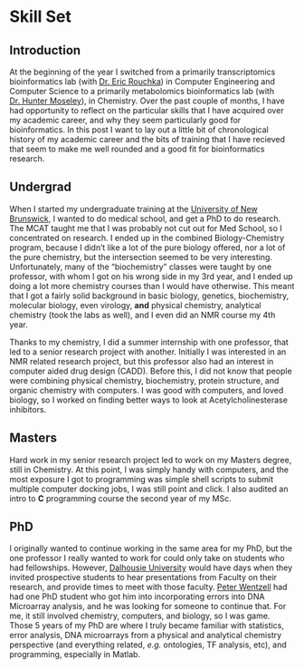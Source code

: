 # Skill Set

## Introduction

At the beginning of the year I switched from a primarily transcriptomics bioinformatics lab (with [Dr. Eric Rouchka](Link)) in Computer Engineering and Computer Science to a primarily metabolomics bioinformatics lab (with [Dr. Hunter Moseley](Link)), in Chemistry. Over the past couple of months, I have had opportunity to reflect on the particular skills that I have acquired over my academic career, and why they seem particularly good for bioinformatics. In this post I want to lay out a little bit of chronological history of my academic career and the bits of training that I have recieved that seem to make me well rounded and a good fit for bioinformatics research.

## Undergrad

When I started my undergraduate training at the [University of New Brunswick](unbLink), I wanted to do medical school, and get a PhD to do research. The MCAT taught me that I was probably not cut out for Med School, so I concentrated on research. I ended up in the combined Biology-Chemistry program, because I didn't like a lot of the pure biology offered, nor a lot of the pure chemistry, but the intersection seemed to be very interesting. Unfortunately, many of the "biochemistry" classes were taught by one professor, with whom I got on his wrong side in my 3rd year, and I ended up doing a lot more chemistry courses than I would have otherwise. This meant that I got a fairly solid background in basic biology, genetics, biochemistry, molecular biology, even virology, **and** physical chemistry, analytical chemistry (took the labs as well), and I even did an NMR course my 4th year. 

Thanks to my chemistry, I did a summer internship with one professor, that led to a senior research project with another. Initially I was interested in an NMR related research project, but this professor also had an interest in computer aided drug design (CADD). Before this, I did not know that people were combining physical chemistry, biochemistry, protein structure, and organic chemistry with computers. I was good with computers, and loved biology, so I worked on finding better ways to look at Acetylcholinesterase inhibitors. 

## Masters

Hard work in my senior research project led to work on my Masters degree, still in Chemistry. At this point, I was simply handy with computers, and the most exposure I got to programming was simple shell scripts to submit multiple computer docking jobs, I was still point and click. I also audited an intro to **C** programming course the second year of my MSc. 

## PhD

I originally wanted to continue working in the same area for my PhD, but the one professor I really wanted to work for could only take on students who had fellowships. However, [Dalhousie University](dalLink) would have days when they invited prospective students to hear presentations from Faculty on their research, and provide times to meet with those faculty. [Peter Wentzell](pdWentzellLink) had had one PhD student who got him into incorporating errors into DNA Microarray analysis, and he was looking for someone to continue that. For me, it still involved chemistry, computers, and biology, so I was game. Those 5 years of my PhD are where I truly became familiar with statistics, error analysis, DNA microarrays from a physical and analytical chemistry perspective (and everything related, *e.g.* ontologies, TF analysis, etc), and programming, especially in Matlab.